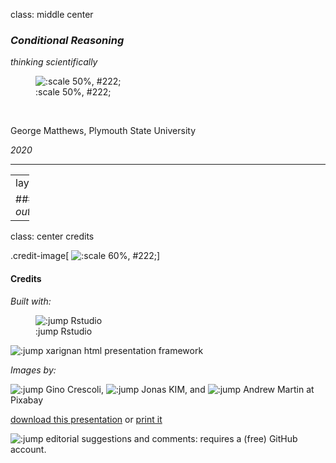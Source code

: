 class: middle center

### *Conditional Reasoning*

*thinking scientifically*

![:scale 50%, #222;](img/10/jonaskim-confusion.jpg)

<br>

George Matthews, Plymouth State University

*2020*

---

---
layout:false

### *Find out more*




---
class: center credits

.credit-image[
![:scale 60%, #222;](img/10/aitoff-telephone.jpg)
]

#### Credits

*Built with:*

![:jump Rstudio](https://rstudio.com/products/rstudio/) 
 
![:jump xarignan](https://github.com/yihui/xaringan) html presentation framework 

*Images by:*

![:jump Gino Crescoli](https://pixabay.com/users/AbsolutVision-6158753/), ![:jump Jonas KIM](https://pixabay.com/users/JonasKIM-7133458/), and ![:jump Andrew Martin](https://pixabay.com/users/aitoff-388338/) at Pixabay

[download this presentation](./pdf/09-slides.pdf) or [print it](./pdf/09-handout.pdf)

![:jump editorial suggestions and comments](https://github.com/gwmatthews/ethics-slideshows/issues): requires a (free) GitHub account.


